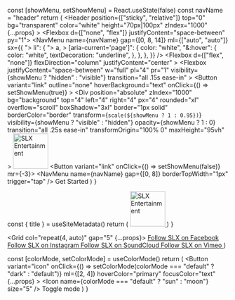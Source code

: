 
  const [showMenu, setShowMenu] = React.useState(false)
  const navName = "header"
  return (
    <Header
      position={["sticky", "relative"]}
      top="0"
      bg="transparent"
      color="white"
      height="70px|100px"
      zIndex="1000"
      {...props}
    >
      <Container>
        <Flexbox d={["none", "flex"]} justifyContent="space-between" py="1">
          <Branding />
          <NavMenu name={navName} gap={[0, 8, 14]} ml={["auto", "auto"]} sx={{
              "> li": {
                "> a, > [aria-current='page']": {
                  color: "white",
                  "&:hover": {
                    color: "white",
                    textDecoration: "underline",
                  },
                },
              },
            }} />
          <SocialLinks ml="auto" mr="4" />
        </Flexbox>
      </Container>
      <Flexbox
        d={["flex", "none"]}
        flexDirection="column"
        justifyContent="center"
      >
        <Flexbox
          justifyContent="space-between"
          w="full"
          pl="4"
          pr="1"
          visibility={showMenu ? "hidden" : "visible"}
          transition="all .15s ease-in"
        >
          <Branding />
          <Button
            variant="link"
            outline="none"
            hoverBackground="text"
            onClick={() => setShowMenu(true)}
          >
            <Icon color="#fff" name="bars" size="7" />
          </Button>
        </Flexbox>
        <Div
          position="absolute"
          zIndex="1000"
          bg="background"
          top="4"
          left="4"
          right="4"
          px="4"
          rounded="xl"
          overflow="scroll"
          boxShadow="3xl"
          border="1px solid"
          borderColor="border"
          transform={`scale(${showMenu ? 1 : 0.95})`}
          visibility={showMenu ? "visible" : "hidden"}
          opacity={showMenu ? 1 : 0}
          transition="all .25s ease-in"
          transformOrigin="100% 0"
          maxHeight="95vh"
        >
          <Flexbox justifyContent="space-between" w="full" py="2" px="0">
            <Image width="80px" src="slx-logo-black.png" alt="SLX Entertainment" />
            <Button variant="link" onClick={() => setShowMenu(false)} mr={-3}>
              <Icon name="times" size="6" />
            </Button>
          </Flexbox>
          <NavMenu name={navName} gap={[0, 8]} borderTopWidth="1px" trigger="tap" />
          <Flexbox py="4" justifyContent="space-between">
            <SocialLinks />
            <ButtonLink href="/contact" variant="link">
              Get Started
            </ButtonLink>
          </Flexbox>
        </Div>
      </Flexbox>
    </Header>
  )
}

  const { title } = useSiteMetadata()
  return (
    <A href="/">
      <Image width="80px|120px" src="slx-logo-white.png" alt="SLX Entertainment" />
    </A>
  )
}

  <Grid col="repeat(4, auto)" gap="5" {...props}>
    <A href="https://www.facebook.com/SLXent/" color="text|background" target="_blank" rel="noreferrer">
      <Icon name="facebook" size="5" />
      <VisuallyHidden>Follow SLX on Facebook</VisuallyHidden>
    </A>
    <A
      href="https://www.instagram.com/slxent/"
      target="_blank"
      color="text|background"
      hoverColor="primary"
      rel="noreferrer"
    >
      <Icon name="instagram" size="5" />
      <VisuallyHidden>Follow SLX on Instagram</VisuallyHidden>
    </A>
    <A
      href="https://www.soundcloud.com/slxent/"
      target="_blank"
      color="text|background"
      hoverColor="primary"
      rel="noreferrer"
    >
      <Icon name="soundcloud" size="8" />
      <VisuallyHidden>Follow SLX on SoundCloud</VisuallyHidden>
    </A>
    <A href="https://www.soundcloud.com/slxent/" color="text|background">
      <Icon name="vimeo" size={5} />
      <VisuallyHidden>Follow SLX on Vimeo</VisuallyHidden>
    </A>
  </Grid>
)

  const [colorMode, setColorMode] = useColorMode()
  return (
    <Button
      variant="icon"
      onClick={() => setColorMode(colorMode === "default" ? "dark" : "default")}
      ml={[2, 4]}
      hoverColor="primary"
      focusColor="text"
      {...props}
    >
      <Icon name={colorMode === "default" ? "sun" : "moon"} size="5" />
      <VisuallyHidden>Toggle mode</VisuallyHidden>
    </Button>
  )
}